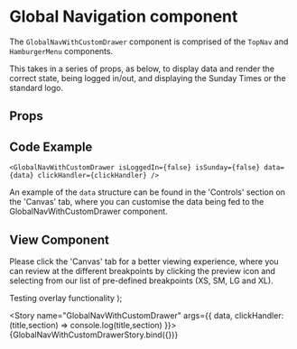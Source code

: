 
<Meta
  title="Newskit Components/Navigation/GlobalNavWithCustomDrawer"
  component={GlobalNavWithCustomDrawer}
/>

# Global Navigation component
The `GlobalNavWithCustomDrawer` component is comprised of the `TopNav` and `HamburgerMenu` components.

This takes in a series of props, as below, to display data and render the correct state, being logged in/out, and displaying the Sunday Times or the standard logo.

## Props
<Props of={GlobalNavWithCustomDrawer} />

## Code Example
`<GlobalNavWithCustomDrawer
  isLoggedIn={false}
  isSunday={false}
  data={data}
  clickHandler={clickHandler}
/>
`

An example of the `data` structure can be found in the 'Controls' section on the 'Canvas' tab, where you can customise the data being fed to the GlobalNavWithCustomDrawer component.

## View Component
Please click the 'Canvas' tab for a better viewing experience, where you can review at the different breakpoints by clicking the preview icon and selecting from our list of pre-defined breakpoints (XS, SM, LG and XL).

  <TCThemeProvider>
    <GlobalNavWithCustomDrawer {...{ isLoggedIn, isSunday, data, clickHandler }} />
    <a style={{ width: '100%', display: 'flex', justifyContent: 'center'}}href='https://www.thetimes.co.uk'>Testing overlay functionality</a>
  </TCThemeProvider>
);

<Story 
   name="GlobalNavWithCustomDrawer" 
   args={{ 
       data,
       clickHandler: (title,section) => console.log(title,section)
     }}>
  {GlobalNavWithCustomDrawerStory.bind({})}
</Story>
